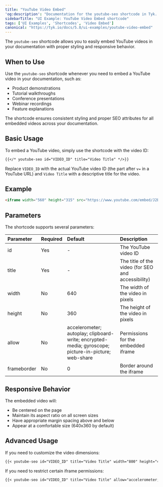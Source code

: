 ```yaml
---
title: "YouTube Video Embed"
'og:description': "Documentation for the youtube-seo shortcode in Tyk. Learn how to embed YouTube videos in your documentation with proper styling and responsive behavior."
sidebarTitle: "UI Example: YouTube Video Embed shortcode"
tags: ['UI Examples', 'Shortcodes', 'Video Embed']
canonical: "https://tyk.io/docs/5.8/ui-examples/youtube-video-embed"
---
```


The `youtube-seo` shortcode allows you to easily embed YouTube videos in your documentation with proper styling and responsive behavior.

## When to Use

Use the `youtube-seo` shortcode whenever you need to embed a YouTube video in your documentation, such as:

- Product demonstrations
- Tutorial walkthroughs
- Conference presentations
- Webinar recordings
- Feature explanations

The shortcode ensures consistent styling and proper SEO attributes for all embedded videos across your documentation.

## Basic Usage

To embed a YouTube video, simply use the shortcode with the video ID:

```md
{{</* youtube-seo id="VIDEO_ID" title="Video Title" */>}}
```

Replace `VIDEO_ID` with the actual YouTube video ID (the part after `v=` in a YouTube URL) and `Video Title` with a descriptive title for the video.

## Example

```md
<iframe width="560" height="315" src="https://www.youtube.com/embed/J2BY7NYRk7U" title="Tyk API Gateway Overview" frameborder="0" allow="accelerometer; autoplay; clipboard-write; encrypted-media; gyroscope; picture-in-picture" allowfullscreen></iframe>
```

## Parameters

The shortcode supports several parameters:

| Parameter | Required | Default | Description |
| :----------- | :---------- | :--------- | :------------- |
| id | Yes | - | The YouTube video ID |
| title | Yes | - | The title of the video (for SEO and accessibility) |
| width | No | 640 | The width of the video in pixels |
| height | No | 360 | The height of the video in pixels |
| allow | No | accelerometer; autoplay; clipboard-write; encrypted-media; gyroscope; picture-in-picture; web-share | Permissions for the embedded iframe |
| frameborder | No | 0 | Border around the iframe |

## Responsive Behavior

The embedded video will:
- Be centered on the page
- Maintain its aspect ratio on all screen sizes
- Have appropriate margin spacing above and below
- Appear at a comfortable size (640x360 by default)

## Advanced Usage

If you need to customize the video dimensions:

```md
{{< youtube-seo id="VIDEO_ID" title="Video Title" width="800" height="450" >}}
```

If you need to restrict certain iframe permissions:

```md
{{< youtube-seo id="VIDEO_ID" title="Video Title" allow="accelerometer; encrypted-media" >}}
```
